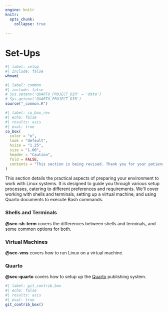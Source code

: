 ```yaml
---
engine: knitr
knitr:
  opts_chunk: 
    collapse: true
    
---
```


# Set-Ups {#sec-setups .unnumbered}

```bash
#| label: setup
#| include: false
whoami
```


```r
#| label: common
#| include: false
# Sys.setenv('QUARTO_PROJECT_DIR' = 'data')
# Sys.getenv('QUARTO_PROJECT_DIR')
source("_common.R")
```


```r
#| label: co_box_rev
#| echo: false
#| results: asis
#| eval: true
co_box(
  color = "o",
  look = "default", 
  hsize = "1.25", 
  size = "1.00", 
  header = "Caution", 
  fold = FALSE,
  contents = "This section is being revised. Thank you for your patience."
)
```

This section details the practical aspects of preparing your environment to work with Linux systems. It is designed to guide you through various setup processes, catering to different preferences and requirements. We’ll cover working with shells and terminals, setting up a virtual machine, and using Quarto documents to execute Bash commands.

### Shells and Terminals 

<strong>@sec-sh-term</strong> covers the differences between shells and terminals, and some common options for both.

### Virtual Machines 

<strong>@sec-vms</strong> covers how to run Linux on a virtual machine.

### Quarto 


<strong>@sec-quarto</strong> covers how to setup up the [Quarto](https://iterm2.com/) publishing system.

```r
#| label: git_contrib_box
#| echo: false
#| results: asis
#| eval: true
git_contrib_box()
```
